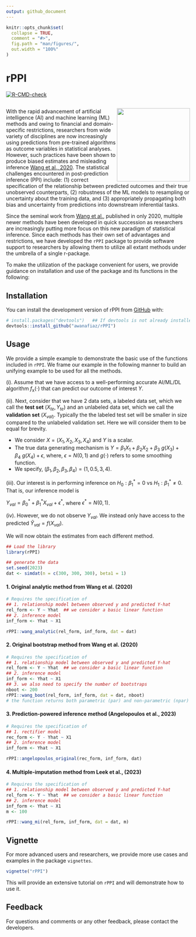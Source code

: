 ```yaml
---
output: github_document
---
```


<!-- README.md is generated from README.Rmd. Please edit that file -->

```r
knitr::opts_chunk$set(
  collapse = TRUE,
  comment = "#>",
  fig.path = "man/figures/",
  out.width = "100%"
)
```

# rPPI

<!-- badges: start -->
[![R-CMD-check](https://github.com/awanafiaz/rPPI/actions/workflows/R-CMD-check.yaml/badge.svg)](https://github.com/awanafiaz/rPPI/actions/workflows/R-CMD-check.yaml)
<!-- badges: end -->

## <img src="man/figures/PPI_logo.png" align="right" height="200" style="float:right; height:200px;">

With the rapid advancement of artificial intelligence (AI) and machine learning (ML) methods and owing to financial and domain-specific restrictions, researchers from wide variety of disciplines are now increasingly using predictions from pre-trained algorithms as outcome variables in statistical analyses. However, such practices have been shown to produce biased estimates and misleading inference [Wang et al., 2020](https://www.pnas.org/doi/suppl/10.1073/pnas.2001238117). The
statistical challenges encountered in post-prediction inference (PPI) include: (1) correct specification of the relationship between predicted outcomes and their true unobserved counterparts, (2) robustness of the ML models to resampling or uncertainty about the training data, and (3) appropriately propagating both bias and uncertainty from
predictions into downstream inferential tasks.

Since the seminal work from [Wang et al.](https://www.pnas.org/doi/suppl/10.1073/pnas.2001238117), published in only 2020, multiple newer methods have been developed in quick succession as researchers are increasingly putting more focus on this new paradigm of statistical inference. Since each methods has their own set of advantages and restrictions, we have developed the `rPPI` package to provide software support to researchers by allowing them to utilize all extant methods under the umbrella of a single r-package. 

To make the utilization of the package convenient for users, we provide guidance on installation and use of the package and its functions in the following:

## Installation

You can install the development version of rPPI from [GitHub](https://github.com/) with:

```r
# install.packages("devtools")   ## If devtools is not already installed
devtools::install_github("awanafiaz/rPPI")
```

## Usage

We provide a simple example to demonstrate the basic use of the functions included in `rPPI`. We frame our example in the following manner to build an unifying example to be used for all the methods.

(i). Assume that we have access to a well-performing accurate AI/ML/DL algorithm $f_{\text{x}}(\cdot)$ that can predict our outcome of interest $Y$.

(ii). Next, consider that we have 2 data sets, a labeled data set, which we call the **test set** $(X_{te}, Y_{te})$ and an unlabeled data set, which we call the **validation set** $(X_{val)}$. Typically the the labeled test set will be smaller in size compared to the unlabeled validation set. Here we will consider them to be equal for brevity. 
  
  - We consider $X = (X_1, X_2, X_3, X_4)$ and $Y$ is a scalar. 
  - The true data generating mechanism is $Y = \beta_1X_1 + \beta_2 X_2 + \beta_3 \ g(X_3) + \beta_4 \ g(X_4) + \epsilon,$ where, $\epsilon = N(0, 1)$ and $g(\cdot)$ refers to some smoothing function. 
  - We specify, $(\beta_1, \beta_2, \beta_3, \beta_4) = (1, 0.5, 3, 4)$. 
  
  
(iii). Our interest is in performing inference on $H_0: \beta_1^* = 0$ vs $H_1: \beta_1^* \ne 0$. That is, our inference model is  

$Y_{val} = \beta_0^* + \beta_1^* X_{val} + \epsilon^*,$ where $\epsilon^* = N(0, 1)$.

(iv). However, we do not observe $Y_{val}$. We instead only have access to the predicted $\hat Y_{val} = f(X_{val})$.

We will now obtain the estimates from each different method. 

```r
## Load the library
library(rPPI)

## generate the data
set.seed(2023)
dat <- simdat(n = c(300, 300, 300), beta1 = 1)
```

#### 1. Original analytic method from Wang et al. (2020)

```r
# Requires the specification of 
## 1. relationship model between observed y and predicted Y-hat 
rel_form <- Y ~ Yhat  ## we consider a basic linear function
## 2. inference model
inf_form <- Yhat ~ X1

rPPI::wang_analytic(rel_form, inf_form, dat = dat)
```

#### 2. Original bootstrap method from Wang et al. (2020)

```r
# Requires the specification of 
## 1. relationship model between observed y and predicted Y-hat 
rel_form <- Y ~ Yhat  ## we consider a basic linear function
## 2. inference model
inf_form <- Yhat ~ X1
## 3. we also need to specify the number of bootstraps 
nboot <- 200
rPPI::wang_boot(rel_form, inf_form, dat = dat, nboot)
# the function returns both parametric (par) and non-parametric (npar) estimate of std.error (se)
```

#### 3. Prediction-powered inference method (Angelopoulos et al., 2023)

```r
# Requires the specification of 
## 1. rectifier model
rec_form <- Y - Yhat ~ X1 
## 2. inference model
inf_form <- Yhat ~ X1

rPPI::angelopoulos_original(rec_form, inf_form, dat)
```

#### 4. Multiple-imputation method from Leek et al., (2023)

```r
# Requires the specification of 
## 1. relationship model between observed y and predicted Y-hat 
rel_form <- Y ~ Yhat  ## we consider a basic linear function
## 2. inference model
inf_form <- Yhat ~ X1
m <- 100

rPPI::wang_mi(rel_form, inf_form, dat = dat, m)
```


## Vignette 

For more advanced users and researchers, we provide more use cases and examples in the package `vignettes`. 

```r
vignette("rPPI")
```

This will provide an extensive tutorial on `rPPI` and will demonstrate how to use it.

## Feedback

For questions and comments or any other feedback, please contact the developers.

